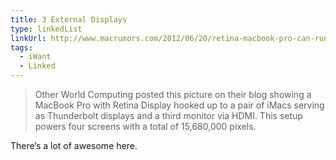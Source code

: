 ```yaml
---
title: 3 External Displays
type: linkedList
linkUrl: http://www.macrumors.com/2012/06/20/retina-macbook-pro-can-run-three-external-displays-simultaneously/
tags:
  - iWant
  - Linked
---
```


> Other World Computing posted this picture on their blog showing a MacBook Pro with Retina Display hooked up to a pair of iMacs serving as Thunderbolt displays and a third monitor via HDMI. This setup powers four screens with a total of 15,680,000 pixels.

There’s a lot of awesome here.
